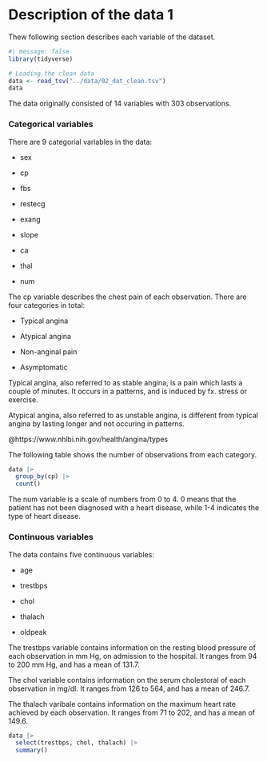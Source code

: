 # Description of the data 1

Thew following section describes each variable of the dataset.

```r
#| message: false
library(tidyverse)
```

```r
# Loading the clean data
data <- read_tsv("../data/02_dat_clean.tsv")
data
```

The data originally consisted of 14 variables with 303 observations.

### Categorical variables

There are 9 categorial variables in the data:

-   sex

-   cp

-   fbs

-   restecg

-   exang

-   slope

-   ca

-   thal

-   num

The cp variable describes the chest pain of each observation. There are four categories in total:

-   Typical angina

-   Atypical angina

-   Non-anginal pain

-   Asymptomatic

Typical angina, also referred to as stable angina, is a pain which lasts a couple of minutes. It occurs in a patterns, and is induced by fx. stress or exercise.

Atypical angina, also referred to as unstable angina, is different from typical angina by lasting longer and not occuring in patterns.

@https://www.nhlbi.nih.gov/health/angina/types

The following table shows the number of observations from each category.

```r
data |>
  group_by(cp) |>
  count()
```

The num variable is a scale of numbers from 0 to 4. 0 means that the patient has not been diagnosed with a heart disease, while 1-4 indicates the type of heart disease.

### Continuous variables

The data contains five continuous variables:

-   age

-   trestbps

-   chol

-   thalach

-   oldpeak

The trestbps variable contains information on the resting blood pressure of each observation in mm Hg, on admission to the hospital. It ranges from 94 to 200 mm Hg, and has a mean of 131.7.

The chol variable contains information on the serum cholestoral of each observation in mg/dl. It ranges from 126 to 564, and has a mean of 246.7.

The thalach varibale contains information on the maximum heart rate achieved by each observation. It ranges from 71 to 202, and has a mean of 149.6.

```r
data |>
  select(trestbps, chol, thalach) |>
  summary()
```
